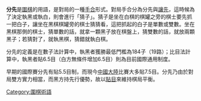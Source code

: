 {{Unreferenced|time=2012-01-22T11:38:50+00:00 }}
'''分先'''是[[圍棋|圍棋]]的用語，是對局的一種[[手合_(圍棋)|手合]]形式。對局手合分為分先與[[讓先|讓先]]，這時候為了決定執黑或執白，則會進行「猜子」。猜子是坐在白棋的棋罐之旁的棋士要先抓一把白子，讓坐在黑棋棋罐旁的棋士猜猜看，這把抓起的白子是單數或雙數。坐在黑棋那側的棋士，猜單數的話，就拿一顆黑子放在棋盤上，猜雙數的話，就放兩顆黑子；若猜對了，就執黑棋，猜錯就執白棋。

分先的定義是在數子法計算中，執黑者獲勝最低門檻為184子（19路）；比目法計算中，執黑者貼6.5目（白方無條件增加6.5目）則為目前國際通用制度。

早期的國際賽分先有貼5.5目制，而現今[[中國大陸|中國大陸]]比賽大多貼7.5目。分先乃由於對局雙方實力相當，而黑方持先行優勢，故以[[貼目|貼目]]來維持棋局平衡。

{{圍棋術語}}
{{Board-stub}}
[[Category:圍棋術語|Category:圍棋術語]]